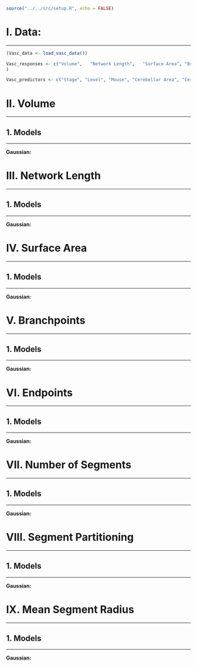 ```r
source("../../src/setup.R", echo = FALSE)
```

<!------------------------------------------------------------------------------>
<!------------------------------------------------------------------------------>
# I. Data:
***

```r
(Vasc_data <- load_vasc_data())

Vasc_responses <- c("Volume",	"Network Length",	"Surface Area",	"Branchpoints",	"Endpoints",	"Number of Segments",	"Segment Partitioning",	"Mean Segment Radius",	"Mean Segment Length",	"Mean Segment Tortuosity",	"Mean Segment Volume",	"Mean Segment Surface Area"
)

Vasc_predictors <- c("Stage", "Level", "Mouse", "Cerebellar Area", "Cerebellar Volume")
```


<!------------------------------------------------------------------------------>
<!------------------------------------------------------------------------------>
# II. Volume
***

<!------------------------------------------------------------------------------>
## 1. Models
***

**Gaussian:**

<!------------------------------------------------------------------------------>
<!------------------------------------------------------------------------------>
# III. Network Length
***

<!------------------------------------------------------------------------------>
## 1. Models
***

**Gaussian:**

<!------------------------------------------------------------------------------>
<!------------------------------------------------------------------------------>
# IV. Surface Area
***

<!------------------------------------------------------------------------------>
## 1. Models
***

**Gaussian:**

<!------------------------------------------------------------------------------>
<!------------------------------------------------------------------------------>
# V. Branchpoints
***

<!------------------------------------------------------------------------------>
## 1. Models
***

**Gaussian:**

<!------------------------------------------------------------------------------>
<!------------------------------------------------------------------------------>
# VI. Endpoints
***

<!------------------------------------------------------------------------------>
## 1. Models
***

**Gaussian:**

<!------------------------------------------------------------------------------>
<!------------------------------------------------------------------------------>
# VII. Number of Segments
***

<!------------------------------------------------------------------------------>
## 1. Models
***

**Gaussian:**

<!------------------------------------------------------------------------------>
<!------------------------------------------------------------------------------>
# VIII. Segment Partitioning
***

<!------------------------------------------------------------------------------>
## 1. Models
***

**Gaussian:**

<!------------------------------------------------------------------------------>
<!------------------------------------------------------------------------------>
# IX. Mean Segment Radius
***

<!------------------------------------------------------------------------------>
## 1. Models
***

**Gaussian:**


